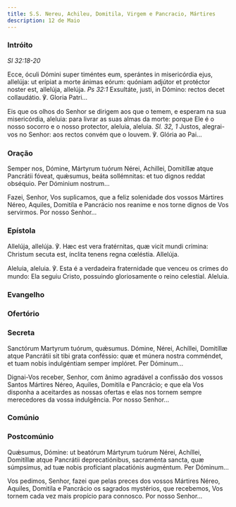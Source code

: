 ```yaml
---
title: S.S. Nereu, Achileu, Domitila, Virgem e Pancracio, Mártires
description: 12 de Maio
---
```


### Intróito

<em>Sl 32:18-20</em>

<div class="side-by-side not-content">

Ecce, óculi Dómini super timéntes eum, sperántes in misericórdia ejus, allelúja: ut erípiat a morte ánimas eórum: quóniam adjútor et protéctor noster est, allelúja, allelúja. <em>Ps 32:1</em> Exsultáte, justi, in Dómino: rectos decet collaudátio. ℣. Gloria Patri...

Eis que os olhos do Senhor se dirigem aos que o temem, e esperam na sua misericórdia, aleluia: para livrar as suas almas da morte: porque Ele é o nosso socorro e o nosso protector, aleluia, aleluia. <em>Sl. 32, 1</em> Justos, alegrai-vos no Senhor: aos rectos convém que o louvem. ℣. Glória ao Pai...

</div>

### Oração

<div class="side-by-side not-content">

Semper nos, Dómine, Mártyrum tuórum Nérei, Achillei, Domitíllæ atque Pancrátii fóveat, quǽsumus, beáta sollémnitas: et tuo dignos reddat obséquio. Per Dóminium nostrum...

Fazei, Senhor, Vos suplicamos, que a feliz solenidade dos vossos Mártires Néreo, Aquiles, Domitila e Pancrácio nos reanime e nos torne dignos de Vos servirmos. Por nosso Senhor...

</div>

### Epístola


<LinkCard
  title="Epístola da Missa de S. Filipe e S. Tiago"
  href="/missal/santos/05-01#epístola"
/>

<div class="side-by-side not-content">

Allelúja, allelúja. ℣. Hæc est vera fratérnitas, quæ vicit mundi crímina: Christum secuta est, ínclita tenens regna cœléstia. Allelúja.

Aleluia, aleluia. ℣. Esta é a verdadeira fraternidade que venceu os crimes do mundo: Ela seguiu Cristo, possuindo gloriosamente o reino celestial. Aleluia.

</div>

### Evangelho

<LinkCard
  title="Evangelho do Vigésimo Domingo depois de Pentecostes"
  href="/missal/pentecostes/20-0#evangelho"
/>

### Ofertório

<LinkCard
  title="Ofertório Missa Protexísti me"
  href="/missal/comum/9martir#ofertório"
/>

### Secreta

<div class="side-by-side not-content">

Sanctórum Martyrum tuórum, quǽsumus. Dómine, Nérei, Achíllei, Domitíllæ atque Pancrátii sit tibi grata conféssio: quæ et múnera nostra comméndet, et tuam nobis indulgéntiam semper implóret. Per Dóminum...

Dignai-Vos receber, Senhor, com ânimo agradável a confissão dos vossos Santos Mártires Néreo, Aquiles, Domitila e Pancrácio; e que ela Vos disponha a aceitardes as nossas ofertas e elas nos tornem sempre merecedores da vossa indulgência. Por nosso Senhor...

</div>

### Comúnio

<LinkCard
  title="Comúnio Missa Sancti tui"
  href="/missal/comum/10martires#comúnio"
/>

### Postcomúnio

<div class="side-by-side not-content">

Quǽsumus, Dómine: ut beatórum Mártyrum tuórum Nérei, Achíllei, Domitíllæ atque Pancrátii deprecatiónibus, sacraménta sancta, quæ súmpsimus, ad tuæ nobis profíciant placatiónis augméntum. Per Dóminum...

Vos pedimos, Senhor, fazei que pelas preces dos vossos Mártires Néreo, Aquiles, Domitila e Pancrácio os sagrados mystérios, que recebemos, Vos tornem cada vez mais propício para connosco. Por nosso Senhor...

</div>
